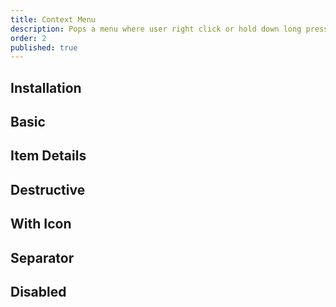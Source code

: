```yaml
---
title: Context Menu
description: Pops a menu where user right click or hold down long press.
order: 2
published: true
---
```


## Installation
<Install component='context-menu' />

## Basic
<Demo center component='controls/context-menu/context-menu-demo' />

## Item Details
<Demo center component='controls/context-menu/context-menu-item-details-demo' />

## Destructive
<Demo center component='controls/context-menu/context-menu-destructive-demo' />

## With Icon
<Demo center component='controls/context-menu/context-menu-with-icon-demo' />

## Separator
<Demo center component='controls/context-menu/context-menu-separator-demo' />

## Disabled
<Demo center component='controls/context-menu/context-menu-disabled-demo' />
